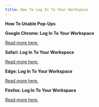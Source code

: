 ```yaml
---
title: How To Log In To Your Workspace
---
```




**How To Unable Pop-Ups**

**Google Chrome: Log In To Your Workspace**

[Read more here.](https://support.google.com/chrome/answer/95472?hl=en&co=GENIE.Platform%3DDesktop)

**Safari: Log In To Your Workspace**

[Read more here.](https://support.apple.com/en-ca/guide/safari/sfri40696/mac)

**Edge: Log In To Your Workspace**

[Read more here.](https://support.microsoft.com/en-us/microsoft-edge/block-pop-ups-in-microsoft-edge-1d8ba4f8-f385-9a0b-e944-aa47339b6bb5)

**Firefox: Log In To Your Workspace**

[Read more here.](https://support.mozilla.org/en-US/kb/pop-blocker-settings-exceptions-troubleshooting)

